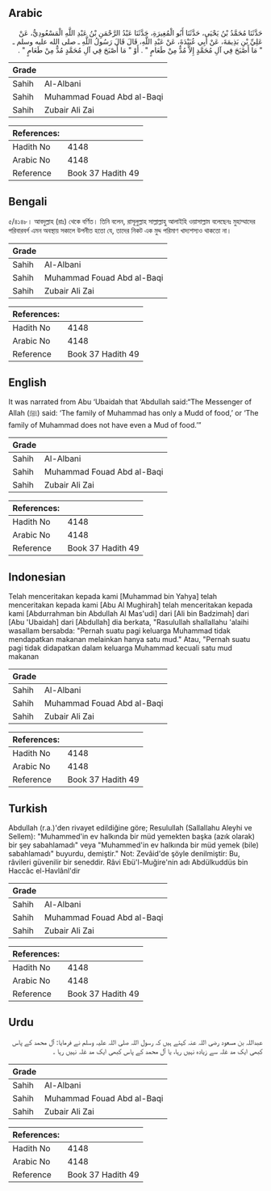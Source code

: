 ## Arabic


<div dir="rtl" lang="ar" style={{fontSize:'larger',backgroundColor:'#f8f9fa',padding:20}}>
حَدَّثَنَا مُحَمَّدُ بْنُ يَحْيَى، حَدَّثَنَا أَبُو الْمُغِيرَةِ، حَدَّثَنَا عَبْدُ الرَّحْمَنِ بْنُ عَبْدِ اللَّهِ الْمَسْعُودِيُّ، عَنْ عَلِيِّ بْنِ بَذِيمَةَ، عَنْ أَبِي عُبَيْدَةَ، عَنْ عَبْدِ اللَّهِ، قَالَ قَالَ رَسُولُ اللَّهِ ـ صلى الله عليه وسلم ـ ‏"‏ مَا أَصْبَحَ فِي آلِ مُحَمَّدٍ إِلاَّ مُدٌّ مِنْ طَعَامٍ ‏"‏ ‏.‏ أَوْ ‏"‏ مَا أَصْبَحَ فِي آلِ مُحَمَّدٍ مُدٌّ مِنْ طَعَامٍ ‏"‏ ‏.‏
</div>
<div style={{backgroundColor:'#f8f9fa',padding:20, marginBottom: 10}}><table> <thead> <tr> <th>Grade</th> <th></th> </tr> </thead> <tbody> <tr><td>Sahih</td><td>Al-Albani</td></tr><tr><td>Sahih</td><td>Muhammad Fouad Abd al-Baqi</td></tr><tr><td>Sahih</td><td>Zubair Ali Zai</td></tr></tbody></table><table> <thead> <tr> <th>References:</th> <th></th> </tr> </thead> <tbody><tr><td>Hadith No</td><td>4148</td></tr><tr><td>Arabic No</td><td>4148</td></tr><tr><td>Reference</td><td>Book 37 Hadith 49</td></tr></tbody></table></div>

## Bengali


<div dir="ltr" lang="bn" style={{fontSize:'larger',backgroundColor:'#f8f9fa',padding:20}}>
৫/৪১৪৮। আবদুল্লাহ (রাঃ) থেকে বর্ণিত। তিনি বলেন, রাসূলুল্লাহ সাল্লাল্লাহু আলাইহি ওয়াসাল্লাম বলেছেনঃ মুহাম্মাদের পরিবারবর্গ এমন অবস্থায় সকালে উপনীত হতো যে, তাদের নিকট এক মুদ্দ পরিমাণ খাদ্যশস্যও থাকতো না।
</div>
<div style={{backgroundColor:'#f8f9fa',padding:20, marginBottom: 10}}><table> <thead> <tr> <th>Grade</th> <th></th> </tr> </thead> <tbody> <tr><td>Sahih</td><td>Al-Albani</td></tr><tr><td>Sahih</td><td>Muhammad Fouad Abd al-Baqi</td></tr><tr><td>Sahih</td><td>Zubair Ali Zai</td></tr></tbody></table><table> <thead> <tr> <th>References:</th> <th></th> </tr> </thead> <tbody><tr><td>Hadith No</td><td>4148</td></tr><tr><td>Arabic No</td><td>4148</td></tr><tr><td>Reference</td><td>Book 37 Hadith 49</td></tr></tbody></table></div>

## English


<div dir="ltr" lang="en" style={{fontSize:'larger',backgroundColor:'#f8f9fa',padding:20}}>
It was narrated from Abu ‘Ubaidah that ‘Abdullah said:“The Messenger of Allah (ﷺ) said: ‘The family of Muhammad has only a Mudd of food,’ or ‘The family of Muhammad does not have even a Mud of food.’”
</div>
<div style={{backgroundColor:'#f8f9fa',padding:20, marginBottom: 10}}><table> <thead> <tr> <th>Grade</th> <th></th> </tr> </thead> <tbody> <tr><td>Sahih</td><td>Al-Albani</td></tr><tr><td>Sahih</td><td>Muhammad Fouad Abd al-Baqi</td></tr><tr><td>Sahih</td><td>Zubair Ali Zai</td></tr></tbody></table><table> <thead> <tr> <th>References:</th> <th></th> </tr> </thead> <tbody><tr><td>Hadith No</td><td>4148</td></tr><tr><td>Arabic No</td><td>4148</td></tr><tr><td>Reference</td><td>Book 37 Hadith 49</td></tr></tbody></table></div>

## Indonesian


<div dir="ltr" lang="id" style={{fontSize:'larger',backgroundColor:'#f8f9fa',padding:20}}>
Telah menceritakan kepada kami [Muhammad bin Yahya] telah menceritakan kepada kami [Abu Al Mughirah] telah menceritakan kepada kami [Abdurrahman bin Abdullah Al Mas'udi] dari [Ali bin Badzimah] dari [Abu 'Ubaidah] dari [Abdullah] dia berkata, "Rasulullah shallallahu 'alaihi wasallam bersabda: "Pernah suatu pagi keluarga Muhammad tidak mendapatkan makanan melainkan hanya satu mud." Atau, "Pernah suatu pagi tidak didapatkan dalam keluarga Muhammad kecuali satu mud makanan
</div>
<div style={{backgroundColor:'#f8f9fa',padding:20, marginBottom: 10}}><table> <thead> <tr> <th>Grade</th> <th></th> </tr> </thead> <tbody> <tr><td>Sahih</td><td>Al-Albani</td></tr><tr><td>Sahih</td><td>Muhammad Fouad Abd al-Baqi</td></tr><tr><td>Sahih</td><td>Zubair Ali Zai</td></tr></tbody></table><table> <thead> <tr> <th>References:</th> <th></th> </tr> </thead> <tbody><tr><td>Hadith No</td><td>4148</td></tr><tr><td>Arabic No</td><td>4148</td></tr><tr><td>Reference</td><td>Book 37 Hadith 49</td></tr></tbody></table></div>

## Turkish


<div dir="ltr" lang="tr" style={{fontSize:'larger',backgroundColor:'#f8f9fa',padding:20}}>
Abdullah (r.a.)'den rivayet edildiğine göre; Resulullah (Sallallahu Aleyhi ve Sellem): "Muhammed'in ev halkında bir müd yemekten başka (azık olarak) bir şey sabahlamadı" veya "Muhammed'in ev halkında bir müd yemek (bile) sabahlamadı" buyurdu, demiştir." Not: Zevâid'de şöyle denilmiştir: Bu, râvileri güvenilir bir seneddir. Râvi Ebü'l-Muğire'nin adı Abdülkuddüs bin Haccâc el-Havlânl'dir
</div>
<div style={{backgroundColor:'#f8f9fa',padding:20, marginBottom: 10}}><table> <thead> <tr> <th>Grade</th> <th></th> </tr> </thead> <tbody> <tr><td>Sahih</td><td>Al-Albani</td></tr><tr><td>Sahih</td><td>Muhammad Fouad Abd al-Baqi</td></tr><tr><td>Sahih</td><td>Zubair Ali Zai</td></tr></tbody></table><table> <thead> <tr> <th>References:</th> <th></th> </tr> </thead> <tbody><tr><td>Hadith No</td><td>4148</td></tr><tr><td>Arabic No</td><td>4148</td></tr><tr><td>Reference</td><td>Book 37 Hadith 49</td></tr></tbody></table></div>

## Urdu


<div dir="rtl" lang="ur" style={{fontSize:'larger',backgroundColor:'#f8f9fa',padding:20}}>
عبداللہ بن مسعود رضی اللہ عنہ کہتے ہیں کہ رسول اللہ صلی اللہ علیہ وسلم نے فرمایا: آل محمد کے پاس کبھی ایک مد غلہ سے زیادہ نہیں رہا، یا آل محمد کے پاس کبھی ایک مد غلہ نہیں رہا ۔
</div>
<div style={{backgroundColor:'#f8f9fa',padding:20, marginBottom: 10}}><table> <thead> <tr> <th>Grade</th> <th></th> </tr> </thead> <tbody> <tr><td>Sahih</td><td>Al-Albani</td></tr><tr><td>Sahih</td><td>Muhammad Fouad Abd al-Baqi</td></tr><tr><td>Sahih</td><td>Zubair Ali Zai</td></tr></tbody></table><table> <thead> <tr> <th>References:</th> <th></th> </tr> </thead> <tbody><tr><td>Hadith No</td><td>4148</td></tr><tr><td>Arabic No</td><td>4148</td></tr><tr><td>Reference</td><td>Book 37 Hadith 49</td></tr></tbody></table></div>